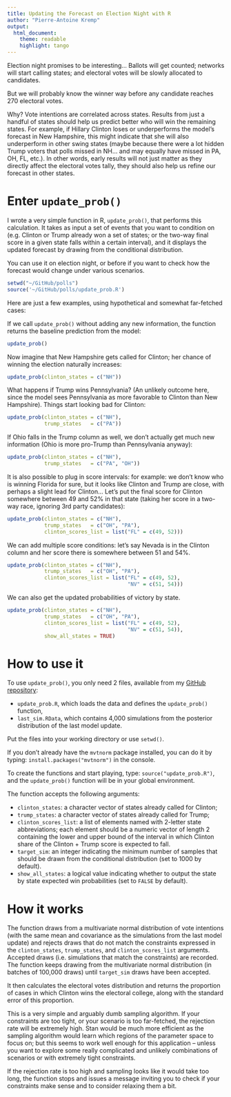 ---
title: Updating the Forecast on Election Night with R
author: "Pierre-Antoine Kremp"
output: 
  html_document:
    theme: readable
    highlight: tango
---


Election night promises to be interesting... Ballots will get counted; networks will start calling states; and electoral votes will be slowly allocated to candidates. 

But we will probably know the winner way before any candidate reaches 270 electoral votes. 

Why? Vote intentions are correlated across states. Results from just a handful of states should help us predict better who will win the remaining states. For example, if Hillary Clinton loses or underperforms the model's forecast in New Hampshire, this might indicate that she will also underperform in other swing states (maybe because there were a lot hidden Trump voters that polls missed in NH... and may equally have missed in PA, OH, FL, etc.). In other words, early results will not just matter as they directly affect the electoral votes tally, they should also help us refine our forecast in other states. 

# Enter `update_prob()`

I wrote a very simple function in R, `update_prob()`, that performs this calculation. It takes as input a set of events that you want to condition on (e.g. Clinton or Trump already won a set of states; or the two-way final score in a given state falls within a certain interval), and it displays the updated forecast by drawing from the conditional distribution. 

You can use it on election night, or before if you want to check how the forecast would change under various scenarios.

```{r echo=FALSE, message=FALSE}
setwd("~/GitHub/polls")
source('~/GitHub/polls/update_prob.R')
```

Here are just a few examples, using hypothetical and somewhat far-fetched cases: 

If we call `update_prob()` without adding any new information, the function returns the baseline prediction from the model:

```{r echo = TRUE} 
update_prob()
```

Now imagine that New Hampshire gets called for Clinton; her chance of winning the election naturally increases:

```{r echo=TRUE} 
update_prob(clinton_states = c("NH"))
```

What happens if Trump wins Pennsylvania? (An unlikely outcome here, since the model sees Pennsylvania as more favorable to Clinton than New Hampshire). Things start looking bad for Clinton:

```{r echo = TRUE}
update_prob(clinton_states = c("NH"), 
            trump_states   = c("PA")) 
```

If Ohio falls in the Trump column as well, we don't actually get much new information (Ohio is more pro-Trump than Pennsylvania anyway):

```{r echo = TRUE} 
update_prob(clinton_states = c("NH"), 
            trump_states   = c("PA", "OH")) 
```

It is also possible to plug in score intervals: for example: we don't know who is winning Florida for sure, but it looks like Clinton and Trump are close, with perhaps a slight lead for Clinton... Let's put the final score for Clinton somewhere between 49 and 52% in that state (taking her score in a two-way race, ignoring 3rd party candidates):

```{r echo = TRUE} 
update_prob(clinton_states = c("NH"), 
            trump_states   = c("OH", "PA"), 
            clinton_scores_list = list("FL" = c(49, 52))) 
```

We can add multiple score conditions: let's say Nevada is in the Clinton column and her score there is somewhere between 51 and 54%.

```{r echo = TRUE} 
update_prob(clinton_states = c("NH"), 
            trump_states   = c("OH", "PA"), 
            clinton_scores_list = list("FL" = c(49, 52), 
                                       "NV" = c(51, 54))) 
```

We can also get the updated probabilities of victory by state.

```{r echo = TRUE} 
update_prob(clinton_states = c("NH"), 
            trump_states   = c("OH", "PA"), 
            clinton_scores_list = list("FL" = c(49, 52), 
                                       "NV" = c(51, 54)),
            show_all_states = TRUE) 
```


# How to use it

To use `update_prob()`, you only need 2 files, available from my [GitHub repository](http://github.com/pkremp/polls): 

* `update_prob.R`, which loads the data and defines the `update_prob()` function,
* `last_sim.RData`, which contains 4,000 simulations from the posterior distribution of the last model update.

Put the files into your working directory or use `setwd()`.

If you don't already have the `mvtnorm` package installed, you can do it by typing: `install.packages("mvtnorm")` in the console.

To create the functions and start playing, type: `source("update_prob.R")`, and the `update_prob()` function will be in your global environment.

The function accepts the following arguments:

* `clinton_states`: a character vector of states already called for Clinton;
* `trump_states`: a character vector of states already called for Trump;
* `clinton_scores_list`: a list of elements named with 2-letter state abbreviations; each element should be a numeric vector of length 2 containing the lower and upper bound of the interval in which Clinton share of the Clinton + Trump score is expected to fall. 
* `target_sim`: an integer indicating the minimum number of samples that should be drawn from the conditional distribution (set to 1000 by default).
* `show_all_states`: a logical value indicating whether to output the state by state expected win probabilities (set to `FALSE` by default).

# How it works

The function draws from a multivariate normal distribution of vote intentions (with the same mean and covariance as the simulations from the last model update) and rejects draws that do not match the constraints expressed in the `clinton_states`, `trump_states`, and `clinton_scores_list` arguments. Accepted draws (i.e. simulations that match the constraints) are recorded. The function keeps drawing from the multivariate normal distribution (in batches of 100,000 draws) until `target_sim` draws have been accepted.

It then calculates the electoral votes distribution and returns the proportion of cases in which Clinton wins the electoral college, along with the standard error of this proportion.

This is a very simple and arguably dumb sampling algorithm. If your constraints are too tight, or your scenario is too far-fetched, the rejection rate will be extremely high. Stan would be much more efficient as the sampling algorithm would learn which regions of the parameter space to focus on; but this seems to work well enough for this application -- unless you want to explore some really complicated and unlikely combinations of scenarios or with extremely tight constraints.

If the rejection rate is too high and sampling looks like it would take too long, the function stops and issues a message inviting you to check if your constraints make sense and to consider relaxing them a bit.